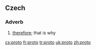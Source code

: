 {{see|proto-}}
==Czech==

===Adverb===
{{infl|cs|adverb}}

# [[therefore]]; that is why

[[cs:proto]]
[[fr:proto]]
[[tr:proto]]
[[uk:proto]]
[[zh:proto]]